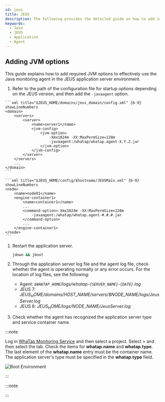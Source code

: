 ```yaml
---
id: jeus
title: JEUS
description: The following provides the detailed guide on how to add Java Virtual Machine (JVM) options to integrate the WhaTap monitoring solution into JEUS applications. Through this document, users can learn step by step how to apply the required JVM settings to monitor the performance and availability of JEUS applications after installing the Java agent. It includes the configuration of essential JVM options during agent installation, optimal configuration for smooth integration with JEUS, and histogram query.
keywords:
  - Java
  - JEUS
  - Application
  - Agent
---
```


## Adding JVM options

This guide explains how to add required JVM options to effectively use the Java monitoring agent in the JEUS application server environment.

1. Refer to the path of the configuration file for startup options depending on the JEUS version, and then add the `-javaagent` option.

<Tabs>
<TabItem value='jeus7' label='JEUS 7' default>

````
```xml title="$JEUS_HOME/domains/jeus_domain/config.xml" {6-9} showLineNumbers
<domain>
    <servers>
        <server>
            <name>server1</name>
            <jvm-config>
                <jvm-option>
                    -Xmx1024m -XX:MaxPermSize=128m
                    -javaagent:/whatap/whatap.agent-X.Y.Z.jar
                </jvm-option>
            </jvm-config>
        </server>
    </servers>
    ...
</domain>
```
````

</TabItem>
<TabItem value='jeus6' label='JEUS 6'>

````
```xml title="$JEUS_HOME/config/$hostname/JEUSMain.xml" {6-9} showLineNumbers
<node>
    <name>node01</name>
    <engine-container1>
        <name>container1</name>
        ...
        <command-option>-Xmx1024m -XX:MaxPermSize=128m
            -javaagent:/whatap/whatap.agent-#.#.#.jar
        </command-option>
        ...
    </engine-container1>
</node>
```
````

</TabItem>
</Tabs>

1. Restart the application server.

   ```bash
   jdown && jboot
   ```

2. Through the application server log file and the agent log file, check whether the agent is operating normally or any error occurs. For the location of log files, see the following:

   - Agent: _`$WHATAP_HOME`/logs/whatap-`{SERVER_NAME}`-`{DATE}`.log_
   - JEUS 7: _$JEUS_HOME/domains/$HOST_NAME/servers/$NODE_NAME/logs/JeusServer.log_
   - JEUS 6: _$JEUS_HOME/logs/$NODE_NAME/JeusServer.log_

3. Check whether the agent has recognized the application server type and service container name.

:::note

Log in [WhaTap Monitoring Service](https://service.whatap.io/) and then select a project. Select <Cmdname sid="TTL00901" className="uitext" /> > <Cmdname sid="instance_performance_analysis" className="uitext" /> and then select the <Cmdname sid="runtime_boot_env" className="uitext" /> tab. Check the items for **whatap.name** and **whatap.type**. The last element of the **whatap.name** entry must be the container name. The application server's type must be specified in the **whatap.type** field.

![Boot Environment](https://img.whatap.io/media/agent_java/install/380.png)

:::

:::note


<Java17 />

:::


<Setheapmemory />


<Nextstep />
